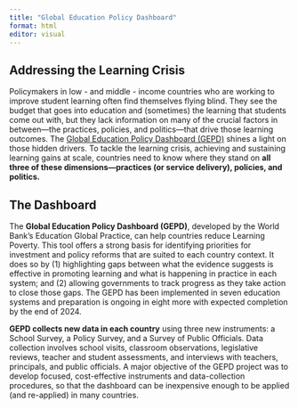 ```yaml
---
title: "Global Education Policy Dashboard"
format: html
editor: visual
---
```


## Addressing the Learning Crisis

Policymakers in low - and middle - income countries who are working to improve student learning often find themselves flying blind. They see the budget that goes into education and (sometimes) the learning that students come out with, but they lack information on many of the crucial factors in between---the practices, policies, and politics---that drive those learning outcomes. The [Global Education Policy Dashboard (GEPD)](https://www.educationpolicydashboard.org/) shines a light on those hidden drivers. To tackle the learning crisis, achieving and sustaining learning gains at scale, countries need to know where they stand on **all three of these dimensions---practices (or service delivery), policies, and politics.**

## The Dashboard

The **Global Education Policy Dashboard (GEPD)**, developed by the World Bank's Education Global Practice, can help countries reduce Learning Poverty. This tool offers a strong basis for identifying priorities for investment and policy reforms that are suited to each country context. It does so by (1) highlighting gaps between what the evidence suggests is effective in promoting learning and what is happening in practice in each system; and (2) allowing governments to track progress as they take action to close those gaps. The GEPD has been implemented in seven education systems and preparation is ongoing in eight more with expected completion by the end of 2024.

**GEPD collects new data in each country** using three new instruments: a School Survey, a Policy Survey, and a Survey of Public Officials. Data collection involves school visits, classroom observations, legislative reviews, teacher and student assessments, and interviews with teachers, principals, and public officials. A major objective of the GEPD project was to develop focused, cost-effective instruments and data-collection procedures, so that the dashboard can be inexpensive enough to be applied (and re-applied) in many countries.
